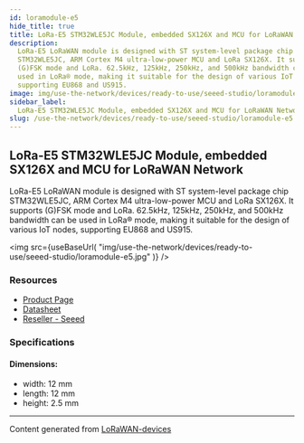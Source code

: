 ```yaml
---
id: loramodule-e5
hide_title: true
title: LoRa-E5 STM32WLE5JC Module, embedded SX126X and MCU for LoRaWAN Network
description:
  LoRa-E5 LoRaWAN module is designed with ST system-level package chip
  STM32WLE5JC, ARM Cortex M4 ultra-low-power MCU and LoRa SX126X. It supports
  (G)FSK mode and LoRa. 62.5kHz, 125kHz, 250kHz, and 500kHz bandwidth can be
  used in LoRa® mode, making it suitable for the design of various IoT nodes,
  supporting EU868 and US915.
image: img/use-the-network/devices/ready-to-use/seeed-studio/loramodule-e5.jpg
sidebar_label:
  LoRa-E5 STM32WLE5JC Module, embedded SX126X and MCU for LoRaWAN Network
slug: /use-the-network/devices/ready-to-use/seeed-studio/loramodule-e5
---
```



## LoRa-E5 STM32WLE5JC Module, embedded SX126X and MCU for LoRaWAN Network

LoRa-E5 LoRaWAN module is designed with ST system-level package chip
STM32WLE5JC, ARM Cortex M4 ultra-low-power MCU and LoRa SX126X. It supports
(G)FSK mode and LoRa. 62.5kHz, 125kHz, 250kHz, and 500kHz bandwidth can be used
in LoRa® mode, making it suitable for the design of various IoT nodes,
supporting EU868 and US915.

<img
  src={useBaseUrl(
    "img/use-the-network/devices/ready-to-use/seeed-studio/loramodule-e5.jpg"
  )}
/>

### Resources

- [Product Page](https://www.seeedstudio.com/LoRa-E5-Wireless-Module-p-4745.html)
- [Datasheet](https://files.seeedstudio.com/products/317990687/res/LoRa-E5%20module%20datasheet_V1.0.pdf)
- [Reseller - Seeed](https://www.seeedstudio.com/LoRa-E5-Wireless-Module-p-4745.html)

### Specifications

#### Dimensions:

- width: 12 mm
- length: 12 mm
- height: 2.5 mm

---

Content generated from
[LoRaWAN-devices](https://github.com/TheThingsNetwork/lorawan-devices)

